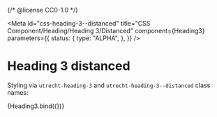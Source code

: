 {/* @license CC0-1.0 */}



<Meta
  id="css-heading-3--distanced"
  title="CSS Component/Heading/Heading 3/Distanced"
  component={Heading3}
  parameters={{
    status: {
      type: "ALPHA",
    },
  }}
/>

# Heading 3 distanced

Styling via `utrecht-heading-3` and `utrecht-heading-3--distanced` class names:

<Canvas>
  <Story
    name="Distanced"
    args={{
      ...exampleArgs,
      distanced: true,
    }}
  >
    {Heading3.bind({})}
  </Story>
</Canvas>
